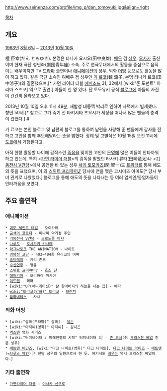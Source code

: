 http://www.seinenza.com/profile/img_p/dan_tomoyuki.jpg&align=right 

[[목차]]

== 개요 ==
[[1963년]] [[8월 6일]] ~ [[2013년]] [[10월 10일]]

檀 臣幸(だん ともゆき). 본명은 타나카 요시오(田中良雄). [[배우]] 겸 [[성우]]. [[오사카]] 출신이며 현재 극단 청년좌(劇団青年座) 소속. 주로 연극무대에서의 활동을 중심으로 움직이는 배우이지만 TV [[드라마]] 출연이나 [[애니메이션]]의 성우, 외화 [[더빙]] 등으로도 활동을 많이 하고 있다. 같은 극단 소속인 여배우 겸 성우인 [[기 료코]](魏 涼子, 본명 타나카 료코(田中涼子))와 결혼했으며,[* 가면 라이더 더블 [[에피소드]] 31, 32에서 [wiki:"존 도펀트" 아리마 스즈코] 역으로 출연.] 아들이 한 명 있다. 단 토모유키 공식 [[블로그]]에 아들의 사진이 간간히 올라오고 있다.

2013년 10월 10일 오후 11시 49분, 재발성 대동맥 박리로 인하여 자택에서 별세했다. 향년 50세.[* 참고로 그가 죽기 전 타키시타 츠요시가 세상을 떠나서 많은 팬들의 충격이 컸었다.] [http://blog.seinenza.com/archives/1841049.html #]

기 료코는 본인 블로그 및 남편의 블로그를 통하여 남편을 사랑해 준 팬들에게 감사를 전하고 고인을 함께 추모해달라는 뜻을 밝혔다. 장례 및 고별식은 10월 15일 오전 11시에 [[도쿄]]에서 거행된다고. 

아직 한창 활동할 나이에 갑작스런 [[죽음]]을 맞이한 고인의 [[운명]]에 많은 이들이 안타까워하고 있는데, 특히 <[[가면 라이더 더블]]>의 감독을 맡았던 타사키 류타(田崎竜太)나 <[[기동전사 V건담]]>에서 공연한 바 있는 성우 [[세키 토모카즈]](関 智一)도 [[트위터]]를 통해 애도의 뜻을 표했으며, 이 외 [[스위트 프리큐어♪]] 당시에 연을 맺은 코시미즈 아미도[* 당시 부녀 관계로 나왔었다.] 블로그를 통해 애도의 뜻을 나타내는 등 여러 업계인/동업자들이 안타까움을 보였다.

== 주요 출연작 ==
=== 애니메이션 ===
 * [[괴도 세인트 테일]] - 오이카와
 * [[금색의 코르다]] - 미나미 악기점 주인
 * [[기동전사 V건담]] - [[크로노클 아샤]]
 * [[나루토]] - [[호시가키 키사메]]
 * [[라그나로크]] THE ANIMATION - 나이트
 * [[명탐정 코난]] - 403~404화 유리코의 아빠
 * [[솔티레이]] - 케리 존즈
 * [[수신연무]] - 맹윤
 * [[스위트 프리큐어♪]] - [[호조 단]]
 * [[에어기어]] - 오리하라 마사야
 * [[이트맨]] - 테러
 * [wiki:"UP(애니메이션)" 칼 할아버지의 하늘을 나는 집] - 베타
 * [[wiki:"토리코(만화)" 토리코]] - [[브란치]]
 * [[플라네테스]] - 사샤

=== 외화 더빙 ===
 * [wiki:"삼국(드라마)" 삼국] - [[육손]]
 * [wiki:"아저씨(영화)" 아저씨] - 김치곤
 * [[엑스맨]] 영화 시리즈
 * [wiki:"터미네이터 : 미래전쟁의 시작" 터미네이터 4] - [[존 코너]](外 [[크리스찬 베일]] 전문 성우)
 * [[배트맨 비긴즈]], [wiki:"다크 나이트(영화)" 다크 나이트], [[다크 나이트 라이즈]] - [[배트맨]](=[[브루스 웨인]])[* 전담 성우의 일환으로서 한 듯. 여기서도 [[배우]]는 역시 크리스찬 베일이다.]

=== 기타 출연작 ===
 * [[가면라이더 더블]] - [[이사카 신쿠로]]
